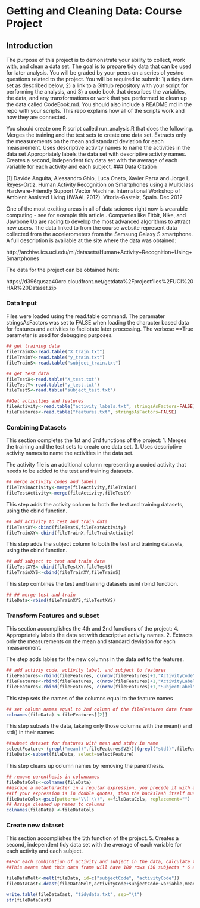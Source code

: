 Getting and Cleaning Data: Course Project
========================================================

Introduction
--------------------------------------
The purpose of this project is to demonstrate your ability to collect, work with, and clean a data set. The goal is to prepare tidy data that can be used for later analysis. You will be graded by your peers on a series of yes/no questions related to the project. You will be required to submit: 1) a tidy data set as described below, 2) a link to a Github repository with your script for performing the analysis, and 3) a code book that describes the variables, the data, and any transformations or work that you performed to clean up the data called CodeBook.md. You should also include a README.md in the repo with your scripts. This repo explains how all of the scripts work and how they are connected.  

You should create one R script called run_analysis.R that does the following. 
Merges the training and the test sets to create one data set.
Extracts only the measurements on the mean and standard deviation for each measurement. 
Uses descriptive activity names to name the activities in the data set
Appropriately labels the data set with descriptive activity names. 
Creates a second, independent tidy data set with the average of each variable for each activity and each subject. 
### Data
Citation 

[1] Davide Anguita, Alessandro Ghio, Luca Oneto, Xavier Parra and Jorge L. Reyes-Ortiz. Human Activity Recognition on Smartphones using a Multiclass Hardware-Friendly Support Vector Machine. International Workshop of Ambient Assisted Living (IWAAL 2012). Vitoria-Gasteiz, Spain. Dec 2012

One of the most exciting areas in all of data science right now is wearable computing - see for example this article . Companies like Fitbit, Nike, and Jawbone Up are racing to develop the most advanced algorithms to attract new users. The data linked to from the course website represent data collected from the accelerometers from the Samsung Galaxy S smartphone. A full description is available at the site where the data was obtained: 

http://archive.ics.uci.edu/ml/datasets/Human+Activity+Recognition+Using+Smartphones 

The data for the project can be obtained here: 

https://d396qusza40orc.cloudfront.net/getdata%2Fprojectfiles%2FUCI%20HAR%20Dataset.zip 

### Data Input
Files were loaded using the read.table command. The paramater stringsAsFactors was set to FALSE when loading the character based data for features and activities to facilotate later processing. The verbose ==True parameter is used for debugging purposes.


```r
## get training data        
fileTrainX<-read.table("X_train.txt")
fileTrainY<-read.table("y_train.txt")
fileTrainS<-read.table("subject_train.txt")

## get test data
fileTestX<-read.table("X_test.txt")
fileTestY<-read.table("y_test.txt")
fileTestS<-read.table("subject_test.txt")

##Get activities and features
fileActivity<-read.table("activity_labels.txt", stringsAsFactors=FALSE)
fileFeatures<-read.table("features.txt", stringsAsFactors=FALSE)
```

### Combining Datasets

This section completes the 1st and 3rd functions of the project:
1. Merges the training and the test sets to create one data set.
3. Uses descriptive activity names to name the activities in the data set.

The activity file is an additional column representing a coded activity that needs to be added to the test and training datasets.

```r
## merge activity codes and labels
fileTrainActivity<-merge(fileActivity,fileTrainY)
fileTestActivity<-merge(fileActivity,fileTestY)
```

This step adds the activity column to both the test and training datasets, using the cbind function. 

```r
## add activity to test and train data
fileTestXY<-cbind(fileTestX,fileTestActivity)
fileTrainXY<-cbind(fileTrainX,fileTrainActivity)
```

This step adds the subject column to both the test and training datasets, using the cbind function. 

```r
## add subject to test and train data
fileTestXYS<-cbind(fileTestXY,fileTestS)
fileTrainXYS<-cbind(fileTrainXY,fileTrainS)
```

This step combines the test and training datasets usinf rbind function.

```r
## ## merge test and train
fileData<-rbind(fileTrainXYS,fileTestXYS)
```


### Transform Features and subset
This section accomplishes the 4th and 2nd functions of the project:
4. Appropriately labels the data set with descriptive activity names.
2. Extracts only the measurements on the mean and standard deviation for each measurement. 

The step adds lables for the new columns in the data set to the features.

```r
## add activiy code, activity label, and subject to features
fileFeatures<-rbind(fileFeatures, c(nrow(fileFeatures)+1,"ActivityCode"))
fileFeatures<-rbind(fileFeatures, c(nrow(fileFeatures)+1,"ActivityLabel"))
fileFeatures<-rbind(fileFeatures, c(nrow(fileFeatures)+1,"SubjectLabel"))
```

This step sets the names of the columns equal to the feature names

```r
## set column names equal to 2nd column of the fileFeatures data frame
colnames(fileData) <-fileFeatures[[2]]
```

This step subsets the data, takeing only those columns with the mean() and std() in their names

```r
##subset dataset for features with mean and stdev in name
selectFeature<-(grepl("mean()",fileFeatures$V2))|(grepl("std()",fileFeatures$V2)|(grepl("Label",fileFeatures$V2)))
fileData<-subset(fileData, select=selectFeature)

```

This step cleans up column names by removing the parenthesis.
```r
## remove parenthesis in colunnames
fileDataCols<-colnames(fileData)
##escape a metacharacter in a regular expression, you precede it with a backslash.
##If your expression is in double quotes, then the backslash itself must be escaped by using double backslashes.
fileDataCols<-gsub(pattern="\\(|\\)", x=fileDataCols, replacement="")
## Assign cleaned up names to columns
colnames(fileData) <-fileDataCols
```

### Create new dataset
This section accomplishes the 5th function of the project.
5. Creates a second, independent tidy data set with the average of each variable for each activity and each subject. 

```r
##For each combination of activity and subject in the data, calculate the mean of those entries for each variable.
##This means that this data frame will have 180 rows (30 subjects * 6 activities)nb<-dcast(B,c(SubjectLabel,ActivityLabel),variable,mean)

fileDataMelt<-melt(fileData, id=c("subjectCode", "activityCode"))
fileDataCast<-dcast(fileDataMelt,activityCode+subjectCode~variable,mean)

write.table(fileDataCast, "tidydata.txt", sep="\t")
str(fileDataCast)
```

